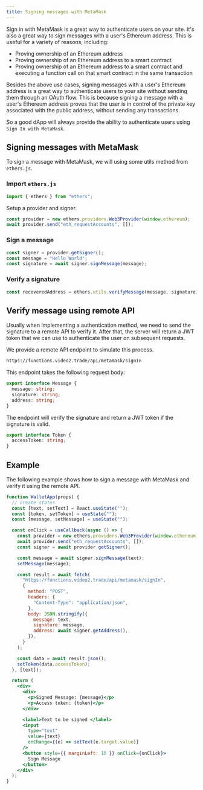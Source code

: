 ```yaml
---
title: Signing messages with MetaMask
---
```


Sign in with MetaMask is a great way to authenticate users on your site. It's also a great way to sign messages with a user's Ethereum address. This is useful for a variety of reasons, including:

- Proving ownership of an Ethereum address
- Proving ownership of an Ethereum address to a smart contract
- Proving ownership of an Ethereum address to a smart contract and executing a function call on that smart contract in the same transaction

Besides the above use cases, signing messages with a user's Ethereum address is a great way to authenticate users to your site without sending them through an OAuth flow.
This is because signing a message with a user's Ethereum address proves that the user is in control of the private key associated with the public address,
without sending any transactions.

So a good dApp will always provide the ability to authenticate users using `Sign In with MetaMask`.

## Signing messages with MetaMask

To sign a message with MetaMask, we will using some utils method from `ethers.js`.

### Import `ethers.js`

```typescript
import { ethers } from "ethers";
```

Setup a provider and signer.

```typescript
const provider = new ethers.providers.Web3Provider(window.ethereum);
await provider.send("eth_requestAccounts", []);
```

### Sign a message

```typescript
const signer = provider.getSigner();
const message = "Hello World";
const signature = await signer.signMessage(message);
```

### Verify a signature

```typescript
const recoveredAddress = ethers.utils.verifyMessage(message, signature);
```

## Verify message using remote API

Usually when implementing a authentication method, we need to send the signature to a remote API to verify it.
After that, the server will return a JWT token that we can use to authenticate the user on subsequent requests.

We provide a remote API endpoint to simulate this process.

```bash
https://functions.video2.trade/api/metamask/signIn
```

This endpoint takes the following request body:

```typescript
export interface Message {
  message: string;
  signature: string;
  address: string;
}
```

The endpoint will verify the signature and return a JWT token if the signature is valid.

```typescript
export interface Token {
  accessToken: string;
}
```

## Example

The following example shows how to sign a message with MetaMask and verify it using the remote API.

```jsx live
function WalletApp(props) {
  // create states
  const [text, setText] = React.useState("");
  const [token, setToken] = useState("");
  const [message, setMessage] = useState("");

  const onClick = useCallback(async () => {
    const provider = new ethers.providers.Web3Provider(window.ethereum);
    await provider.send("eth_requestAccounts", []);
    const signer = await provider.getSigner();

    const message = await signer.signMessage(text);
    setMessage(message);

    const result = await fetch(
      "https://functions.video2.trade/api/metamask/signIn",
      {
        method: "POST",
        headers: {
          "Content-Type": "application/json",
        },
        body: JSON.stringify({
          message: text,
          signature: message,
          address: await signer.getAddress(),
        }),
      }
    );

    const data = await result.json();
    setToken(data.accessToken);
  }, [text]);

  return (
    <div>
      <div>
        <p>Signed Message: {message}</p>
        <p>Access token: {token}</p>
      </div>

      <label>Text to be signed </label>
      <input
        type="text"
        value={text}
        onChange={(e) => setText(e.target.value)}
      />
      <button style={{ marginLeft: 10 }} onClick={onClick}>
        Sign Message
      </button>
    </div>
  );
}
```

